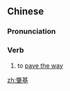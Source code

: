==Chinese==
{{zh-forms}}

===Pronunciation===
{{zh-pron
|m=zhàojī
|c=siu6 gei1
|cat=v
}}

===Verb===
{{zh-verb}}

# {{lb|zh|literary}} to [[pave the way]]

[[zh:肇基]]